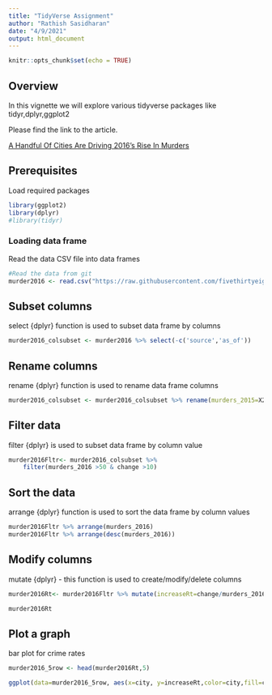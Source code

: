 ```yaml
---
title: "TidyVerse Assignment"
author: "Rathish Sasidharan"
date: "4/9/2021"
output: html_document
---
```


```r
knitr::opts_chunk$set(echo = TRUE)
```

## Overview
In this vignette we will explore various tidyverse packages like tidyr,dplyr,ggplot2

Please find the link to the article.

[A Handful Of Cities Are Driving 2016’s Rise In Murders](https://fivethirtyeight.com/features/a-handful-of-cities-are-driving-2016s-rise-in-murders/)

## Prerequisites
Load required packages

```r
library(ggplot2)
library(dplyr)
#library(tidyr)

```


### Loading data frame 
Read the  data CSV file into data frames
```r
#Read the data from git
murder2016 <- read.csv("https://raw.githubusercontent.com/fivethirtyeight/data/master/murder_2016/murder_2016_prelim.csv")

```

## Subset columns

select {dplyr} function is used to subset  data frame by columns
```r
murder2016_colsubset <- murder2016 %>% select(-c('source','as_of'))
```


## Rename columns

rename {dplyr} function is used to rename data frame  columns
```r
murder2016_colsubset <- murder2016_colsubset %>% rename(murders_2015=X2015_murders,murders_2016=X2016_murders)
```


## Filter data
filter {dplyr} is used to subset data frame by column value
```r
murder2016Fltr<- murder2016_colsubset %>%
    filter(murders_2016 >50 & change >10)
```


## Sort the data
arrange {dplyr} function is used to sort the data frame by column values 
```r
murder2016Fltr %>% arrange(murders_2016)
murder2016Fltr %>% arrange(desc(murders_2016))

```



##  Modify columns
mutate {dplyr} - this function is used to create/modify/delete columns
```r
murder2016Rt<- murder2016Fltr %>% mutate(increaseRt=change/murders_2016 *100)

murder2016Rt

```


## Plot a graph

bar plot for crime rates

```r

murder2016_5row <- head(murder2016Rt,5) 

ggplot(data=murder2016_5row, aes(x=city, y=increaseRt,color=city,fill=city)) +  geom_bar(stat="identity") +labs(title='Crime Rate Across major cities 2016',x='City',y='Crime Rate increase') + theme(axis.text.x = element_text(angle = 90, vjust = 0.5, hjust=1))+geom_text(aes(label=increaseRt), position=position_dodge(width=0.9), vjust=-0.25)

```


